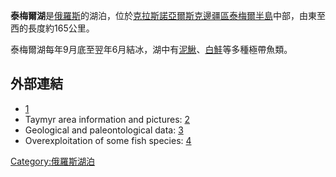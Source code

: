 {{Infobox_lake
 |湖泊名稱 = 泰梅爾湖
 |湖泊照片 = Kara sea2TL.PNG
 |湖泊照片標題 = 泰梅爾湖位於[[泰梅爾半島|泰梅爾半島]]中部
 |測深圖 =
 |測深圖標題 =
 |湖泊所在地 = [[泰梅爾半島|泰梅爾半島]]
 |座標 = {{coord|74|32|34|N|101|38|39|E|region:RU-KYA_type:waterbody|display=inline,title}}
 |湖泊類別 =
 |流入 =
 |流出 =
 |集水區面積 = 104,300平方公里
 |集水區國家 = {{flag|Russia}}
 |湖泊長度 = 204公里
 |湖泊闊度 = 154公里
 |湖泊面積 = 4,560平方公里
 |平均深度 = 2.8米
 |最深深度 = 26米
 |水體體積 = 12.8平方公里
 |湖水停留時間 =
 |湖岸線長度 =
 |海拔高度 = 6米
 |湖中島嶼 = 20
 |湖邊城鎮 = 無
}}

'''泰梅爾湖'''是[[俄羅斯|俄羅斯]]的湖泊，位於[[克拉斯諾亞爾斯克邊疆區|克拉斯諾亞爾斯克邊疆區]][[泰梅爾半島|泰梅爾半島]]中部，由東至西的長度約165公里。

泰梅爾湖每年9月底至翌年6月結冰，湖中有[[泥鰍|泥鰍]]、[[白鮭|白鮭]]等多種極帶魚類。


== 外部連結 ==
* [http://www.encyclopedia.com/doc/1E1-Taymyra.html] {{Wayback|url=http://www.encyclopedia.com/doc/1E1-Taymyra.html |date=20110522061048 }}
* Taymyr area information and pictures: [http://www.taimyr24.ru/about/area/2] {{Wayback|url=http://www.taimyr24.ru/about/area/2 |date=20080413033657 }}
* Geological and paleontological data: [http://www.yukonmuseums.ca/mammoth/abstra-d.htm] {{Wayback|url=http://www.yukonmuseums.ca/mammoth/abstra-d.htm |date=20071118153756 }}
* Overexploitation of some fish species: [http://journals.cambridge.org/action/displayAbstract?fromPage=online&aid=252989] {{Wayback|url=http://journals.cambridge.org/action/displayAbstract?fromPage=online&aid=252989 |date=20110524122019 }}
{{俄羅斯地理小作品}}

[[Category:俄羅斯湖泊|Category:俄羅斯湖泊]]